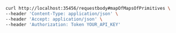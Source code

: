 ```bash showLineNumbers copy filename="Request Body Post Application Json Map Of Map Of Primitive usage example"
curl http://localhost:35456/requestbody#mapOfMapsOfPrimitives \
--header 'Content-Type: application/json' \
--header 'Accept: application/json' \
--header 'Authorization: Token YOUR_API_KEY'
```
